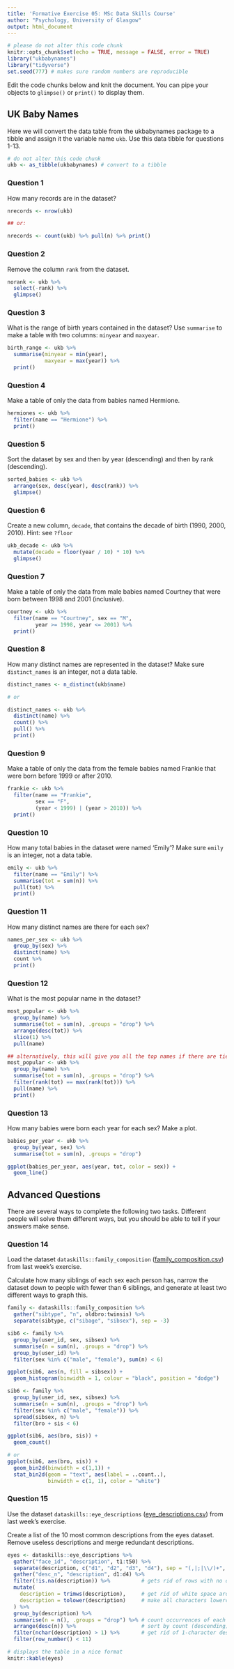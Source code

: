 ```yaml
---
title: 'Formative Exercise 05: MSc Data Skills Course'
author: "Psychology, University of Glasgow"
output: html_document
---
```


```r
# please do not alter this code chunk
knitr::opts_chunk$set(echo = TRUE, message = FALSE, error = TRUE)
library("ukbabynames")
library("tidyverse")
set.seed(777) # makes sure random numbers are reproducible
```

Edit the code chunks below and knit the document. You can pipe your objects to `glimpse()` or `print()` to display them.

## UK Baby Names

Here we will convert the data table from the ukbabynames package to a tibble and assign it the variable name `ukb`. Use this data tibble for questions 1-13.

```r
# do not alter this code chunk
ukb <- as_tibble(ukbabynames) # convert to a tibble
```


### Question 1

How many records are in the dataset?

```r
nrecords <- nrow(ukb)

## or: 

nrecords <- count(ukb) %>% pull(n) %>% print()
```

### Question 2

Remove the column `rank` from the dataset.

```r
norank <- ukb %>%
  select(-rank) %>%
  glimpse()
```

### Question 3

What is the range of birth years contained in the dataset? Use `summarise` to make a table with two columns: `minyear` and `maxyear`.

```r
birth_range <- ukb %>%
  summarise(minyear = min(year),
            maxyear = max(year)) %>%
  print()
```

### Question 4

Make a table of only the data from babies named Hermione.

```r
hermiones <- ukb %>%
  filter(name == "Hermione") %>%
  print()
```

### Question 5

Sort the dataset by sex and then by year (descending) and then by rank (descending).

```r
sorted_babies <- ukb %>%
  arrange(sex, desc(year), desc(rank)) %>%
  glimpse()
```

### Question 6

Create a new column, `decade`, that contains the decade of birth (1990, 2000, 2010).  Hint: see `?floor`

```r
ukb_decade <- ukb %>%
  mutate(decade = floor(year / 10) * 10) %>%
  glimpse()
```

### Question 7

Make a table of only the data from male babies named Courtney that were born between 1998 and 2001 (inclusive).

```r
courtney <- ukb %>%
  filter(name == "Courtney", sex == "M",
         year >= 1998, year <= 2001) %>%
  print()
```


### Question 8

How many distinct names are represented in the dataset? Make sure `distinct_names` is an integer, not a data table.

```r
distinct_names <- n_distinct(ukb$name)

# or

distinct_names <- ukb %>%
  distinct(name) %>%
  count() %>%
  pull() %>%
  print()
```

### Question 9

Make a table of only the data from the female babies named Frankie that were born before 1999 or after 2010.

```r
frankie <- ukb %>%
  filter(name == "Frankie", 
         sex == "F",
         (year < 1999) | (year > 2010)) %>%
  print()
```

### Question 10

How many total babies in the dataset were named 'Emily'? Make sure `emily` is an integer, not a data table.

```r
emily <- ukb %>%
  filter(name == "Emily") %>%
  summarise(tot = sum(n)) %>%
  pull(tot) %>%
  print()
```

### Question 11

How many distinct names are there for each sex?

```r
names_per_sex <- ukb %>% 
  group_by(sex) %>%
  distinct(name) %>%
  count %>%
  print()
```

### Question 12

What is the most popular name in the dataset?

```r
most_popular <- ukb %>%
  group_by(name) %>%
  summarise(tot = sum(n), .groups = "drop") %>%
  arrange(desc(tot)) %>%
  slice(1) %>%
  pull(name)

## alternatively, this will give you all the top names if there are ties
most_popular <- ukb %>%
  group_by(name) %>%
  summarise(tot = sum(n), .groups = "drop") %>%
  filter(rank(tot) == max(rank(tot))) %>%
  pull(name) %>%
  print()

```

### Question 13

How many babies were born each year for each sex?  Make a plot.

```r
babies_per_year <- ukb %>%
  group_by(year, sex) %>%
  summarise(tot = sum(n), .groups = "drop")

ggplot(babies_per_year, aes(year, tot, color = sex)) +
  geom_line()
```

## Advanced Questions

There are several ways to complete the following two tasks. Different people will solve them different ways, but you should be able to tell if your answers make sense.

### Question 14

Load the dataset `dataskills::family_composition` ([family_composition.csv](https://psyteachr.github.io/msc-data-skills/data/family_composition.csv)) from last week's exercise.

Calculate how many siblings of each sex each person has, narrow the dataset down to people with fewer than 6 siblings, and generate at least two different ways to graph this.

    
```r

family <- dataskills::family_composition %>%
  gather("sibtype", "n", oldbro:twinsis) %>%
  separate(sibtype, c("sibage", "sibsex"), sep = -3)

sib6 <- family %>%
  group_by(user_id, sex, sibsex) %>%
  summarise(n = sum(n), .groups = "drop") %>%
  group_by(user_id) %>%
  filter(sex %in% c("male", "female"), sum(n) < 6)

ggplot(sib6, aes(n, fill = sibsex)) +
  geom_histogram(binwidth = 1, colour = "black", position = "dodge")

```
    
```r
sib6 <- family %>%
  group_by(user_id, sex, sibsex) %>%
  summarise(n = sum(n), .groups = "drop") %>%
  filter(sex %in% c("male", "female")) %>%
  spread(sibsex, n) %>%
  filter(bro + sis < 6)

ggplot(sib6, aes(bro, sis)) +
  geom_count()
```

```r
# or
ggplot(sib6, aes(bro, sis)) +
  geom_bin2d(binwidth = c(1,1)) +
  stat_bin2d(geom = "text", aes(label = ..count..), 
             binwidth = c(1, 1), color = "white")
```   


### Question 15

Use the dataset `dataskills::eye_descriptions` ([eye_descriptions.csv](https://psyteachr.github.io/msc-data-skills/data/eye_descriptions.csv)) from last week's exercise.

Create a list of the 10 most common descriptions from the eyes dataset. Remove useless descriptions and merge redundant descriptions.
    
```r

eyes <- dataskills::eye_descriptions %>%
  gather("face_id", "description", t1:t50) %>%
  separate(description, c("d1", "d2", "d3", "d4"), sep = "(,|;|\\/)+", extra = "merge", fill = "right") %>%
  gather("desc_n", "description", d1:d4) %>%
  filter(!is.na(description)) %>%          # gets rid of rows with no description
  mutate(
    description = trimws(description),     # get rid of white space around string
    description = tolower(description)     # make all characters lowercase
  ) %>%
  group_by(description) %>%
  summarise(n = n(), .groups = "drop") %>% # count occurrences of each description
  arrange(desc(n)) %>%                     # sort by count (descending)
  filter(nchar(description) > 1) %>%       # get rid of 1-character descriptions
  filter(row_number() < 11)
```

```r
# displays the table in a nice format
knitr::kable(eyes) 
```

